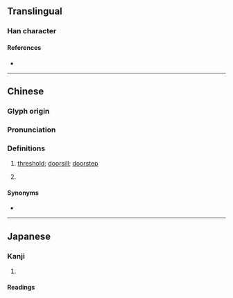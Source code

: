{{character info/new}}
==Translingual==

===Han character===
{{Han char|rn=75|rad=木|as=10|sn=14|four=47927|canj=DSFB|ids=⿰木屑}}

====References====
* {{Han ref|kx=0542.200|dkj=15218|dj=0930.270|hdz=21271.040|uh=698D|ud=27021|bh=E24A|bd=57930}}

----

==Chinese==
{{zh-forms}}

===Glyph origin===
{{Han etym}}

===Pronunciation===
{{zh-pron
|m=xiè
|c=sit3
|mc=y
|oc=y
|cat=n
}}

===Definitions===
{{zh-hanzi}}

# {{lb|zh|classical}} [[threshold]]; [[doorsill]]; [[doorstep]]
# {{lb|zh|classical}} {{n-g|type of tree described in ancient texts}}

====Synonyms====
* {{sense|threshold}}
{{zh-syn-saurus|門檻}}

----

==Japanese==

===Kanji===
{{ja-kanji|grade=|rs=木10}}

# {{rfdef|ja|sort=木10}}

====Readings====
{{ja-readings
|on=せつ
|kun=}}